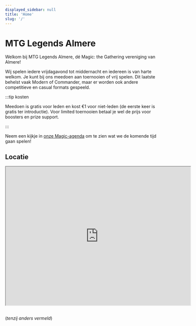 ```yaml
---
displayed_sidebar: null
title: 'Home'
slug: '/'
---
```


# MTG Legends Almere

Welkom bij MTG Legends Almere, dé Magic: the Gathering vereniging van Almere!

Wij spelen iedere vrijdagavond tot middernacht en iedereen is van harte welkom. Je kunt bij ons meedoen aan toernooien of vrij spelen. Dit laatste behelst vaak Modern of Commander, maar er worden ook andere competitieve en casual formats gespeeld.

:::tip kosten

Meedoen is gratis voor leden en kost €1 voor niet-leden (de eerste keer is gratis ter introductie). Voor limited toernooien betaal je wel de prijs voor boosters en prize support.

:::

Neem een kijkje in [onze Magic-agenda](planning#agenda) om te zien wat we de komende tijd gaan spelen!

## Locatie
<div><iframe src="https://www.google.com/maps/embed?pb=!1m18!1m12!1m3!1d1217.989246288957!2d5.186668207793162!3d52.37080998754128!2m3!1f0!2f0!3f0!3m2!1i1024!2i768!4f13.1!3m3!1m2!1s0x47c616d4b22355bf%3A0xc66051ad902f8d35!2sThe%20MTG%20Legends%20Almere!5e0!3m2!1sen!2snl!4v1682425031220!5m2!1sen!2snl" width="600" height="450" allowfullscreen="" loading="lazy" referrerpolicy="no-referrer-when-downgrade">Buurtcentrum "De Bazuin"</iframe>
</div>
<br/>

(*tenzij anders vermeld*)

